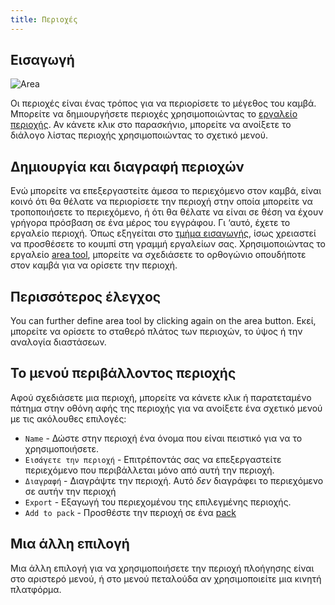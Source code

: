 ```yaml
---
title: Περιοχές
---
```



## Εισαγωγή

![Area](area.png)

Οι περιοχές είναι ένας τρόπος για να περιορίσετε το μέγεθος του καμβά. Μπορείτε να δημιουργήσετε περιοχές χρησιμοποιώντας το [εργαλείο περιοχής](../tools/area). Αν κάνετε κλικ στο παρασκήνιο, μπορείτε να ανοίξετε το διάλογο λίστας περιοχής χρησιμοποιώντας το σχετικό μενού.

## Δημιουργία και διαγραφή περιοχών

Ενώ μπορείτε να επεξεργαστείτε άμεσα το περιεχόμενο στον καμβά, είναι κοινό ότι θα θέλατε να περιορίσετε την περιοχή στην οποία μπορείτε να τροποποιήσετε το περιεχόμενο, ή ότι θα θέλατε να είναι σε θέση να έχουν γρήγορα πρόσβαση σε ένα μέρος του εγγράφου. Γι ‘αυτό, έχετε το εργαλείο <Monitor className="inline-icon"/> περιοχή. Όπως εξηγείται στο [τμήμα εισαγωγής](../), ίσως χρειαστεί να προσθέσετε το κουμπί <Monitor className="inline-icon"/> στη γραμμή εργαλείων σας. Χρησιμοποιώντας το εργαλείο [area tool](../tools/area), μπορείτε να σχεδιάσετε το ορθογώνιο οπουδήποτε στον καμβά για να ορίσετε την περιοχή.

## Περισσότερος έλεγχος

You can further define area tool by clicking again on the <Monitor className="inline-icon"/> area button. Εκεί, μπορείτε να ορίσετε το σταθερό πλάτος των περιοχών, το ύψος ή την αναλογία διαστάσεων.

## Το μενού περιβάλλοντος περιοχής

 Αφού σχεδιάσετε μια περιοχή, μπορείτε να κάνετε κλικ ή παρατεταμένο πάτημα στην οθόνη αφής της περιοχής για να ανοίξετε ένα σχετικό μενού με τις ακόλουθες επιλογές:

- `Name` - Δώστε στην περιοχή ένα όνομα που είναι πειστικό για να το χρησιμοποιήσετε.
- `Εισάγετε την περιοχή` - Επιτρέποντάς σας να επεξεργαστείτε περιεχόμενο που περιβάλλεται μόνο από αυτή την περιοχή.
- `Διαγραφή` - Διαγράψτε την περιοχή. Αυτό _δεν_ διαγράφει το περιεχόμενο σε αυτήν την περιοχή
- `Export` - Εξαγωγή του περιεχομένου της επιλεγμένης περιοχής.
- `Add to pack` - Προσθέστε την περιοχή σε ένα [pack](../πακέτο)

## Μια άλλη επιλογή

Μια άλλη επιλογή για να χρησιμοποιήσετε την περιοχή πλοήγησης είναι στο αριστερό μενού, ή στο μενού πεταλούδα αν χρησιμοποιείτε μια κινητή πλατφόρμα.
